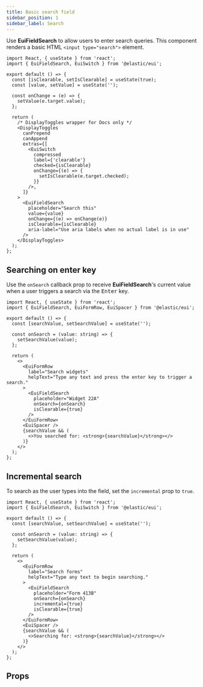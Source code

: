 ```yaml
---
title: Basic search field
sidebar_position: 1
sidebar_label: Search
---
```


Use **EuiFieldSearch** to allow users to enter search queries. This component renders a basic HTML `<input type="search">` element.


<EuiFormRowCallout />

```tsx interactive
import React, { useState } from 'react';
import { EuiFieldSearch, EuiSwitch } from '@elastic/eui';

export default () => {
  const [isClearable, setIsClearable] = useState(true);
  const [value, setValue] = useState('');

  const onChange = (e) => {
    setValue(e.target.value);
  };

  return (
    /* DisplayToggles wrapper for Docs only */
    <DisplayToggles
      canPrepend
      canAppend
      extras={[
        <EuiSwitch
          compressed
          label={'clearable'}
          checked={isClearable}
          onChange={(e) => {
            setIsClearable(e.target.checked);
          }}
        />,
      ]}
    >
      <EuiFieldSearch
        placeholder="Search this"
        value={value}
        onChange={(e) => onChange(e)}
        isClearable={isClearable}
        aria-label="Use aria labels when no actual label is in use"
      />
    </DisplayToggles>
  );
};
```

## Searching on enter key

Use the `onSearch` callback prop to receive **EuiFieldSearch**'s current value when a user triggers a search via the <kbd>Enter</kbd> key.

```tsx interactive
import React, { useState } from 'react';
import { EuiFieldSearch, EuiFormRow, EuiSpacer } from '@elastic/eui';

export default () => {
  const [searchValue, setSearchValue] = useState('');

  const onSearch = (value: string) => {
    setSearchValue(value);
  };

  return (
    <>
      <EuiFormRow
        label="Search widgets"
        helpText="Type any text and press the enter key to trigger a search."
      >
        <EuiFieldSearch
          placeholder="Widget 22A"
          onSearch={onSearch}
          isClearable={true}
        />
      </EuiFormRow>
      <EuiSpacer />
      {searchValue && (
        <>You searched for: <strong>{searchValue}</strong></>
      )}
    </>
  );
};
```

## Incremental search

To search as the user types into the field, set the `incremental` prop to `true`.

```tsx interactive
import React, { useState } from 'react';
import { EuiFieldSearch, EuiSwitch } from '@elastic/eui';

export default () => {
  const [searchValue, setSearchValue] = useState('');

  const onSearch = (value: string) => {
    setSearchValue(value);
  };

  return (
    <>
      <EuiFormRow
        label="Search forms"
        helpText="Type any text to begin searching."
      >
        <EuiFieldSearch
          placeholder="Form 413B"
          onSearch={onSearch}
          incremental={true}
          isClearable={true}
        />
      </EuiFormRow>
      <EuiSpacer />
      {searchValue && (
        <>Searching for: <strong>{searchValue}</strong></>
      )}
    </>
  );
};
```

## Props


<PropTable definition={docgen.EuiFieldSearch} />
